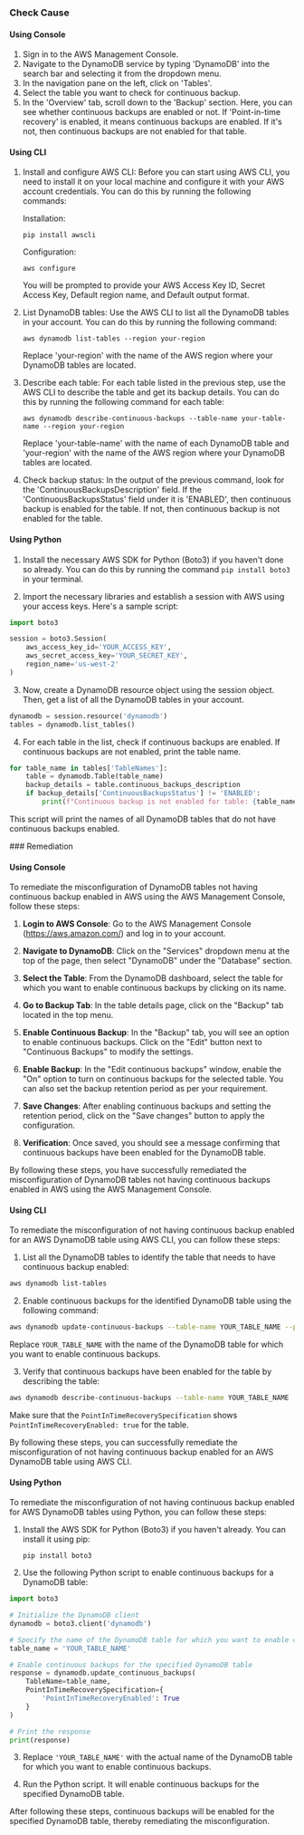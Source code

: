 

<Tabs><Tab title='Cause'>
### Check Cause

#### Using Console

1. Sign in to the AWS Management Console.
2. Navigate to the DynamoDB service by typing 'DynamoDB' into the search bar and selecting it from the dropdown menu.
3. In the navigation pane on the left, click on 'Tables'.
4. Select the table you want to check for continuous backup. 
5. In the 'Overview' tab, scroll down to the 'Backup' section. Here, you can see whether continuous backups are enabled or not. If 'Point-in-time recovery' is enabled, it means continuous backups are enabled. If it's not, then continuous backups are not enabled for that table.

#### Using CLI

1. Install and configure AWS CLI: Before you can start using AWS CLI, you need to install it on your local machine and configure it with your AWS account credentials. You can do this by running the following commands:

   Installation:
   ```
   pip install awscli
   ```
   Configuration:
   ```
   aws configure
   ```
   You will be prompted to provide your AWS Access Key ID, Secret Access Key, Default region name, and Default output format.

2. List DynamoDB tables: Use the AWS CLI to list all the DynamoDB tables in your account. You can do this by running the following command:
   ```
   aws dynamodb list-tables --region your-region
   ```
   Replace 'your-region' with the name of the AWS region where your DynamoDB tables are located.

3. Describe each table: For each table listed in the previous step, use the AWS CLI to describe the table and get its backup details. You can do this by running the following command for each table:
   ```
   aws dynamodb describe-continuous-backups --table-name your-table-name --region your-region
   ```
   Replace 'your-table-name' with the name of each DynamoDB table and 'your-region' with the name of the AWS region where your DynamoDB tables are located.

4. Check backup status: In the output of the previous command, look for the 'ContinuousBackupsDescription' field. If the 'ContinuousBackupsStatus' field under it is 'ENABLED', then continuous backup is enabled for the table. If not, then continuous backup is not enabled for the table.

#### Using Python

1. Install the necessary AWS SDK for Python (Boto3) if you haven't done so already. You can do this by running the command `pip install boto3` in your terminal.

2. Import the necessary libraries and establish a session with AWS using your access keys. Here's a sample script:

```python
import boto3

session = boto3.Session(
    aws_access_key_id='YOUR_ACCESS_KEY',
    aws_secret_access_key='YOUR_SECRET_KEY',
    region_name='us-west-2'
)
```

3. Now, create a DynamoDB resource object using the session object. Then, get a list of all the DynamoDB tables in your account.

```python
dynamodb = session.resource('dynamodb')
tables = dynamodb.list_tables()
```

4. For each table in the list, check if continuous backups are enabled. If continuous backups are not enabled, print the table name.

```python
for table_name in tables['TableNames']:
    table = dynamodb.Table(table_name)
    backup_details = table.continuous_backups_description
    if backup_details['ContinuousBackupsStatus'] != 'ENABLED':
        print(f"Continuous backup is not enabled for table: {table_name}")
```

This script will print the names of all DynamoDB tables that do not have continuous backups enabled.

</Tab>

<Tab title='Remediation'>
### Remediation

#### Using Console

To remediate the misconfiguration of DynamoDB tables not having continuous backup enabled in AWS using the AWS Management Console, follow these steps:

1. **Login to AWS Console**: Go to the AWS Management Console (https://aws.amazon.com/) and log in to your account.

2. **Navigate to DynamoDB**: Click on the "Services" dropdown menu at the top of the page, then select "DynamoDB" under the "Database" section.

3. **Select the Table**: From the DynamoDB dashboard, select the table for which you want to enable continuous backups by clicking on its name.

4. **Go to Backup Tab**: In the table details page, click on the "Backup" tab located in the top menu.

5. **Enable Continuous Backup**: In the "Backup" tab, you will see an option to enable continuous backups. Click on the "Edit" button next to "Continuous Backups" to modify the settings.

6. **Enable Backup**: In the "Edit continuous backups" window, enable the "On" option to turn on continuous backups for the selected table. You can also set the backup retention period as per your requirement.

7. **Save Changes**: After enabling continuous backups and setting the retention period, click on the "Save changes" button to apply the configuration.

8. **Verification**: Once saved, you should see a message confirming that continuous backups have been enabled for the DynamoDB table.

By following these steps, you have successfully remediated the misconfiguration of DynamoDB tables not having continuous backups enabled in AWS using the AWS Management Console.

#### Using CLI

To remediate the misconfiguration of not having continuous backup enabled for an AWS DynamoDB table using AWS CLI, you can follow these steps:

1. List all the DynamoDB tables to identify the table that needs to have continuous backup enabled:
```bash
aws dynamodb list-tables
```

2. Enable continuous backups for the identified DynamoDB table using the following command:
```bash
aws dynamodb update-continuous-backups --table-name YOUR_TABLE_NAME --point-in-time-recovery-specification PointInTimeRecoveryEnabled=true
```
Replace `YOUR_TABLE_NAME` with the name of the DynamoDB table for which you want to enable continuous backups.

3. Verify that continuous backups have been enabled for the table by describing the table:
```bash
aws dynamodb describe-continuous-backups --table-name YOUR_TABLE_NAME
```
Make sure that the `PointInTimeRecoverySpecification` shows `PointInTimeRecoveryEnabled: true` for the table.

By following these steps, you can successfully remediate the misconfiguration of not having continuous backup enabled for an AWS DynamoDB table using AWS CLI.

#### Using Python

To remediate the misconfiguration of not having continuous backup enabled for AWS DynamoDB tables using Python, you can follow these steps:

1. Install the AWS SDK for Python (Boto3) if you haven't already. You can install it using pip:
   ```
   pip install boto3
   ```

2. Use the following Python script to enable continuous backups for a DynamoDB table:

```python
import boto3

# Initialize the DynamoDB client
dynamodb = boto3.client('dynamodb')

# Specify the name of the DynamoDB table for which you want to enable continuous backups
table_name = 'YOUR_TABLE_NAME'

# Enable continuous backups for the specified DynamoDB table
response = dynamodb.update_continuous_backups(
    TableName=table_name,
    PointInTimeRecoverySpecification={
        'PointInTimeRecoveryEnabled': True
    }
)

# Print the response
print(response)
```

3. Replace `'YOUR_TABLE_NAME'` with the actual name of the DynamoDB table for which you want to enable continuous backups.

4. Run the Python script. It will enable continuous backups for the specified DynamoDB table.

After following these steps, continuous backups will be enabled for the specified DynamoDB table, thereby remediating the misconfiguration.


</Tab>
</Tabs>